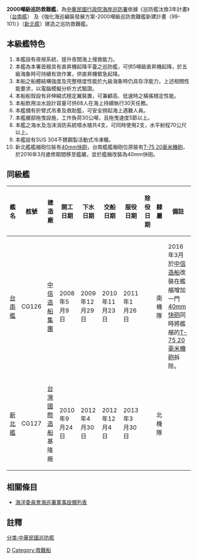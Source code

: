 {{軍艦模板
|名稱= 2000噸級巡防救難艦 [[File:Republic_of_China_Coast_Guard_Logo.svg|30px]] 
|圖片= [[File:Xinbei_(CG-127)_Leaving_Keelung_Port_20140327e.jpg|300px]]
|照片說明= 2000噸級巡防救難艦 新北艦。
|圖片2= 
|照片說明2= 
|艦種= [[巡防救難艦|巡防救難艦]]
|艦名= [[台南市|台南市]],[[新北市|新北市]]
|擁有國={{ROC}}
|艦級= 2000噸級巡防救難艦
|代號= 
|前型= 
|次型= [[海巡署3000噸級巡防救難艦|3000噸級巡防救難艦]]
|同型= CG126 [[台南艦|台南艦]],<br />CG127 [[新北艦|新北艦]]
|數量= 2艘
|製造= [[中信造船集團|中信造船集團]]（[[台南艦|台南艦]]）,<br />[[台灣國際造船|台灣國際造船]]（[[新北艦|新北艦]]）
|下訂= 
|造價= [[新臺幣|新臺幣]]16.8億（新北艦）<br />[[新臺幣|新臺幣]]15億（台南艦）<ref>{{cite press release |author=朱明 |title=海巡署籌建6艘1000噸巡防艦　因預算太低船廠卻步流標 |publisher=上報 |date=2019-02-10 |url=https://www.upmedia.mg/news_info.php?Type=1&SerialNo=56667 |language=zh-tw |access-date=2019-02-10  |archive-date=2019-02-10  |archive-url=https://www.upmedia.mg/news_info.php?Type=1&SerialNo=56667 |dead-url=no }}</ref>
|動工= 
|下水= 
|服役= 2010-2013
|退役= 
|結局= 
|除籍= 
|狀態= 現役
|綽號= 
|榮譽= 
|排水= 2105噸（台南艦）,<br />2077噸（新北艦）<sub><ref>[http://www.cga.gov.tw/GipOpen/wSite/ct?xItem=60772&ctNode=2317&mp=9997 海巡裝備 新北艦（2000噸級）]，行政院海岸巡防署海洋巡防總局</ref></sub>
|標準= 
|空載= 
|滿載= 
|長度= 98.5米
|闊度= 13.2米
|型寬= 
|型深= 
|吃水= 3.8米
|燃料= 
|鍋爐= 
|引擎= 
|出力= 7400 kw × 2（台南艦）<sub><ref>[http://www.cga.gov.tw/GipOpen/wSite/public/Attachment/f1296009122371.doc 行政院海岸巡防署-台南艦諸元]</ref></sub> ,<br /> 6990 kw × 2（新北艦）<sub><ref>[http://www.cga.gov.tw/GipOpen/wSite/public/Attachment/f1335833231756.doc 行政院海岸巡防署-新北艦諸元]</ref></sub>
|極速= 24節
|續航= 7,500浬
|發電機= 
|電力輸出= 
|乘員= 68人
|飛行= 
|艦載機= 
|裝備= [[波佛斯40公釐高射砲|波佛斯40公釐 L/70 快炮]]1門<br />[[T-75_20毫米機砲|T-75 20毫米機砲]]1座,<br />M2重機槍（50機槍）槍座2座,<br />
|裝甲= 
|射控裝置= 
|偵搜設備= 
|電子設備= 
|電戰系統= 
|其它= 噴水槍4支（射程80公尺）,<br />10噸級直升機停機坪,<br />警備救難艇2艘,<br />救生艇2艘,<br />救生吊籃
}}
'''2000噸級巡防救難艦'''，為[[中華民國|中華民國]][[行政院海岸巡防署|行政院海岸巡防署]]依據《巡防艦汰換3年計畫》（[[台南艦|台南艦]]） 及《強化海巡編裝發展方案-2000噸級巡防救難艦新建計畫（99-101）》（[[新北艦|新北艦]]）建造之巡防救難艦。

==本級艦特色==

# 本艦設有夜視系統，提升夜間海上搜救能力。
# 本艦為本署首艘具有直昇機起降平臺之巡防艦，可供5噸級直昇機起降，於五級海象時可持續有效作業，供直昇機緊急起降。
# 本船之船體結構強度及完整穩度性能於九級海象時仍具存浮能力，上述相關性能要求，以電腦模擬分析方式驗證。
# 本船船殼設有非伸縮式穩定翼裝置，可兼顧高、低速時之橫搖穩定性能。
# 本船飲用淡水設計容量可供68人在海上持續執行30天任務。
# 本艦備有折臂式吊車及救助籃，可安全撈起海上遇難人員。
# 本艦艉部拖曳設施，工作負荷30公噸，且拖曳速度5節以上。
# 本艦之海水及泡沫消防系統噴水槍共4支，可同時使用2支，水平射程70公尺以上。
# 本艦設有SUS 304不銹鋼製活動式冷凍櫃。
# 新北艦艦艏砲位裝有[[波佛斯40公釐高射砲|40mm快砲]]，台南艦艦艏砲位原裝有[[T-75_20毫米機砲|T-75 20毫米機砲]]，於2016年3月歲修期間移至艦艉，並於艦艏改裝為40mm快砲。

==同級艦==
{| class="sortable wikitable" border="1" align="center"
|-
! 艦名
! 舷號
! 建造廠
! 開工日期
! 下水日期
! 交船日期
! 服役日期
! 除役日期
! 隸屬
! 備註
|-
| [[台南艦|台南艦]] || CG126 || [[中信造船集團|中信造船集團]] || 2008年5月9日 || 2009年12月29日 || 2010年11月23日 || 2011年1月26日 ||  || 南機隊 || 2016年3月於[[中信造船集團|中信造船]]改裝在艦艏增加一門[[波佛斯40公釐高射砲|40mm快砲]]同時將艦艏的[[T-75_20毫米機砲|T-75 20毫米機砲]]拆除。
|-
| [[新北艦|新北艦]] || CG127 || [[台灣國際造船|台灣國際造船]]基隆廠 || 2010年9月24日 || 2012年4月30日 || 2012年12月4日 || 2013年3月30日 ||  || 北機隊 ||
|}

== 相關條目 ==
* [[海洋委員會海巡署軍事設備列表|海洋委員會海巡署軍事設備列表]]

==註釋==
{{reflist}}

{{海洋委員會海巡署}}

[[分类:中華民國巡防艦|分类:中華民國巡防艦]]
[[Category:海洋委員會海巡署|D]]
[[Category:救難船|Category:救難船]]